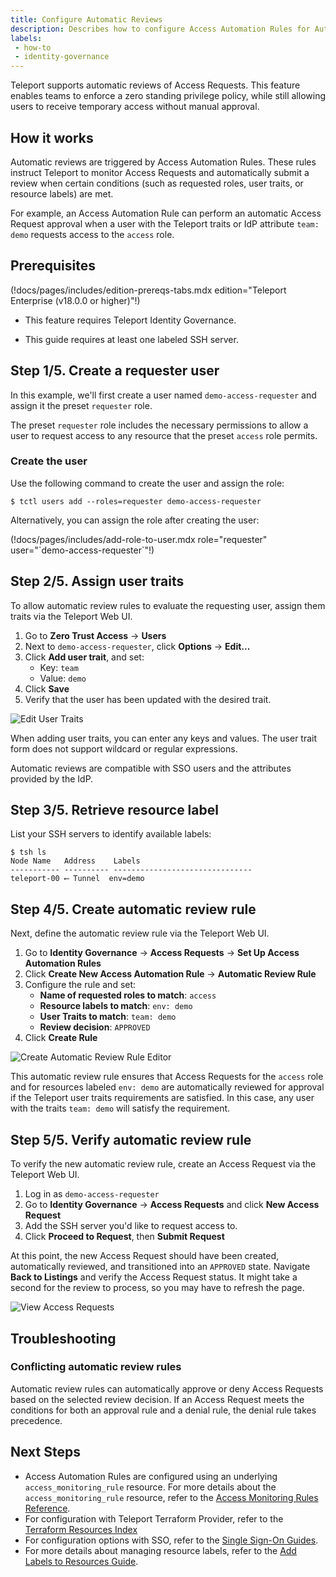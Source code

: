 ```yaml
---
title: Configure Automatic Reviews
description: Describes how to configure Access Automation Rules for Automatic Reviews.
labels:
 - how-to
 - identity-governance
---
```


Teleport supports automatic reviews of Access Requests. This
feature enables teams to enforce a zero standing privilege policy, while
still allowing users to receive temporary access without manual approval.

## How it works

Automatic reviews are triggered by Access Automation Rules. These rules instruct
Teleport to monitor Access Requests and automatically submit a review
when certain conditions (such as requested roles, user traits, or resource labels)
are met.

For example, an Access Automation Rule can perform an automatic Access Request
approval when a user with the Teleport traits or IdP attribute `team: demo`
requests access to the `access` role.

## Prerequisites

(!docs/pages/includes/edition-prereqs-tabs.mdx edition="Teleport Enterprise (v18.0.0 or higher)"!)

- This feature requires Teleport Identity Governance.

- This guide requires at least one labeled SSH server.

## Step 1/5. Create a requester user

In this example, we'll first create a user named `demo-access-requester` and
assign it the preset `requester` role.

The preset `requester` role includes the necessary permissions to allow a user
to request access to any resource that the preset `access` role permits.

### Create the user

Use the following command to create the user and assign the role:
```code
$ tctl users add --roles=requester demo-access-requester
```

Alternatively, you can assign the role after creating the user:

  (!docs/pages/includes/add-role-to-user.mdx role="requester" user="\`demo-access-requester\`"!)

## Step 2/5. Assign user traits

To allow automatic review rules to evaluate the requesting user, assign them
traits via the Teleport Web UI.

1. Go to **Zero Trust Access** -> **Users**
2. Next to `demo-access-requester`, click **Options** -> **Edit...**
3. Click **Add user trait**, and set:
   - Key: `team`
   - Value: `demo`
4. Click **Save**
5. Verify that the user has been updated with the desired trait.

![Edit User Traits](../../../img/access-controls/automatic-reviews/users-edit.png)

When adding user traits, you can enter any keys and values. The user trait form
does not support wildcard or regular expressions.

<Admonition type="tip" title="SSO users">
  Automatic reviews are compatible with SSO users and the attributes provided
  by the IdP.
</Admonition>

## Step 3/5. Retrieve resource label

List your SSH servers to identify available labels:

```code
$ tsh ls
Node Name   Address    Labels
----------- ---------- -------------------------------
teleport-00 ⟵ Tunnel  env=demo
```

## Step 4/5. Create automatic review rule

Next, define the automatic review rule via the Teleport Web UI.

1. Go to **Identity Governance** -> **Access Requests** -> **Set Up Access Automation Rules**
2. Click **Create New Access Automation Rule** -> **Automatic Review Rule**
3. Configure the rule and set:
   - **Name of requested roles to match**: `access`
   - **Resource labels to match**: `env: demo`
   - **User Traits to match**: `team: demo`
   - **Review decision**: `APPROVED`
4. Click **Create Rule**

![Create Automatic Review Rule Editor](../../../img/access-controls/automatic-reviews/create-automatic-review-rule.png)

This automatic review rule ensures that Access Requests for the `access`
role and for resources labeled `env: demo` are automatically reviewed for
approval if the Teleport user traits requirements are satisfied. In this case,
any user with the traits `team: demo` will satisfy the requirement.

## Step 5/5. Verify automatic review rule

To verify the new automatic review rule, create an Access Request via the Teleport
Web UI.
1. Log in as `demo-access-requester`
2. Go to **Identity Governance** -> **Access Requests** and click **New Access Request**
3. Add the SSH server you'd like to request access to.
4. Click **Proceed to Request**, then **Submit Request**

At this point, the new Access Request should have been created, automatically
reviewed, and transitioned into an `APPROVED` state. Navigate **Back to Listings**
and verify the Access Request status. It might take a second for the review to
process, so you may have to refresh the page.

![View Access Requests](../../../img/access-controls/automatic-reviews/view-access-requests.png)

## Troubleshooting

### Conflicting automatic review rules

Automatic review rules can automatically approve or deny Access Requests based
on the selected review decision. If an Access Request meets the conditions for
both an approval rule and a denial rule, the denial rule takes precedence.

## Next Steps

- Access Automation Rules are configured using an underlying `access_monitoring_rule`
  resource. For more details about the `access_monitoring_rule` resource, refer to the
  [Access Monitoring Rules Reference](../../reference/access-controls/access-monitoring-rules.mdx).
- For configuration with Teleport Terraform Provider, refer to the
  [Terraform Resources Index](../../reference/terraform-provider/resources/access_monitoring_rule.mdx)
- For configuration options with SSO, refer to the
  [Single Sign-On Guides](../../zero-trust-access/sso/sso.mdx).
- For more details about managing resource labels, refer to the
  [Add Labels to Resources Guide](../../zero-trust-access/management/admin/labels.mdx).
